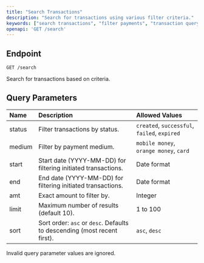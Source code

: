 ```yaml
---
title: "Search Transactions"
description: "Search for transactions using various filter criteria."
keywords: ["search transactions", "filter payments", "transaction query", "fapshi search", "payment API"]
openapi: 'GET /search'
---
```


## Endpoint

`GET /search`

Search for transactions based on criteria.

## Query Parameters

| Name   | Description                                                          | Allowed Values                              |
|:-------|:---------------------------------------------------------------------|:--------------------------------------------|
| status | Filter transactions by status.                                       | `created`, `successful`, `failed`, `expired` |
| medium | Filter by payment medium.                                            | `mobile money`, `orange money`, `card`     |
| start  | Start date (YYYY-MM-DD) for filtering initiated transactions.         | Date format                                |
| end    | End date (YYYY-MM-DD) for filtering initiated transactions.           | Date format                                |
| amt    | Exact amount to filter by.                                           | Integer                                    |
| limit  | Maximum number of results (default 10).                             | 1 to 100                                   |
| sort   | Sort order: `asc` or `desc`. Defaults to descending (most recent first). | `asc`, `desc`                              |

<Note>Invalid query parameter values are ignored.</Note>
